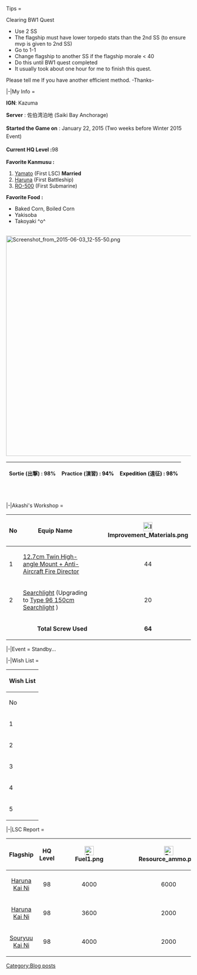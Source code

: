 <tabber> Tips =

Clearing BW1 Quest
*Use 2 SS
*The flagship must have lower torpedo stats than the 2nd SS (to ensure mvp is given to 2nd SS)
*Go to 1-1
*Change flagship to another SS if the flagship morale < 40
*Do this until BW1 quest completed
*It usually took about one hour for me to finish this quest.
Please tell me If you have another efficient method. -Thanks-

|-|My Info =

'''IGN ''': Kazuma

'''Server''' : <span style="font-size:14px;line-height:22px;">佐伯湾泊地 (</span><span style="font-size:14px;line-height:22px;">Saiki Bay Anchorage</span><span style="font-size:14px;line-height:22px;">)</span>

<span style="font-size:14px;line-height:22px;">'''Started the Game on''' : January 22, 2015 (Two weeks before Winter 2015 Event)</span>

<span style="font-size:14px;line-height:22px;">'''Current HQ Level : '''98</span>

'''Favorite Kanmusu :'''
#[[Yamato]] (First LSC) '''Married'''
#[[Haruna]] (First Battleship)
#[[U-511|RO-500]] (First Submarine)

'''Favorite Food :'''

*Baked Corn, Boiled Corn
*Yakisoba
*Takoyaki ^o^

<br />
[[File:Screenshot_from_2015-06-03_12-55-50.png|thumb|center|600px]]

{| border="0" cellpadding="1" cellspacing="1" class="article-table" align="center" style="width: 600px;"
|-
! scope="col" style="text-align:center;"|<span style="font-size:14px;line-height:22px;">Sortie (出撃) : 98%</span>
! scope="col" style="text-align:center;"|<span style="font-size:14px;line-height:22px;">Practice (演習</span><span style="color:rgb(0,0,0);font-size:14px;line-height:22px;">) : 94%</span>
! scope="col" style="text-align:center;"|<span style="font-size:14px;line-height:22px;color:rgb(0,0,0);">Expedition (</span><span style="font-size:14px;line-height:22px;">遠征</span><span style="color:rgb(0,0,0);font-size:14px;line-height:22px;">) : 98%</span>
|}
<p style="text-align:center;">
</p>
<br />


|-|Akashi's Workshop =
{| border="1" cellpadding="1" cellspacing="1" class="article-table" align="center" style="width: 600px;"
|-
! scope="col"|No
! scope="col"|Equip Name
! scope="col" style="width:20px;text-align:center;"|[[File:Improvement_Materials.png|thumb|center|25px]]
! scope="col" style="text-align:center;"|Status
|-
|1
|[[12.7cm Twin High-angle Mount + Anti-Aircraft Fire Director]]
| style="text-align:center;"|44
| style="text-align:center;"|Completed
|-
|2
|[[Searchlight]] (Upgrading to [[Type 96 150cm Searchlight]] )
| style="text-align:center;"|20
| style="text-align:center;"|<span style="font-size:14px;line-height:22px;">★+8</span>
|-
|
| style="text-align:right;"|'''Total Screw Used'''
| style="text-align:center;"|'''64'''
|
|}

|-|Event =
Standby...

|-|Wish List =
{| border="1" cellpadding="1" cellspacing="1" class="article-table" align="center" style="width: 600px;"
|-
! colspan="5" scope="col" style="text-align:center;"|Wish List
|-
! scope="col"|No
! scope="col"|Kanmusu
! scope="col" style="text-align:center;"|Next Attempt
! scope="col" style="text-align:center;"|Status
! scope="col" style="text-align:center;"|Total Attempt
|-
|1
|[[Taihou]]
| style="text-align:center;"|4/2/5/6 20
| style="text-align:center;"|Attempting...
| style="text-align:center;"|2
|-
|2
|[[Musashi]]
| style="text-align:center;"|
| style="text-align:center;"|
| style="text-align:center;"|
|-
|3
|[[Akitsu Maru]]
| style="text-align:center;"|
| style="text-align:center;"|
| style="text-align:center;"|
|-
|4
|[[I-401]]
| style="text-align:center;"|
| style="text-align:center;"|
| style="text-align:center;"|
|-
|5
|[[Zuikaku]]
| style="text-align:center;"|
| style="text-align:center;"|
| style="text-align:center;"|
|}

|-|LSC Report =
{| border="0" cellpadding="1" cellspacing="1" class="article-table" style="width: 600px;" align="center"
|-
! scope="col" style="text-align:center;"|Flagship
! scope="col"|HQ Level
! scope="col"|[[File:Fuel1.png|thumb|center|25px]]
! scope="col"|[[File:Resource_ammo.png|thumb|center|25px]]
! scope="col"|[[File:Resource_steel.png|thumb|center|25px]]
! scope="col"|[[File:Bauxite.png|thumb|center|25px]]
! scope="col"|[[File:Development_material.png|thumb|center|25px]]
! scope="col" style="text-align:center;"|Result
|-
| style="text-align:center;"|[[Haruna|Haruna Kai Ni]]
| style="text-align:center;"|98
| style="text-align:center;"|4000
| style="text-align:center;"|6000
| style="text-align:center;"|6000
| style="text-align:center;"|2000
| style="text-align:center;"|20
| style="text-align:center;"|[[Maruyu]]
|-
| style="text-align:center;"|[[Haruna|Haruna Kai Ni]]
| style="text-align:center;"|98
| style="text-align:center;"|3600
| style="text-align:center;"|2000
| style="text-align:center;"|5300
| style="text-align:center;"|5200
| style="text-align:center;"|20
| style="text-align:center;"|[[Ryuujou]]
|-
| style="text-align:center;"|[[Souryuu|Souryuu Kai Ni]]
| style="text-align:center;"|98
| style="text-align:center;"|4000
| style="text-align:center;"|2000
| style="text-align:center;"|5000
| style="text-align:center;"|5500
| style="text-align:center;"|20
| style="text-align:center;"|[[Maruyu]]
|}

</tabber>
[[Category:Blog posts]]